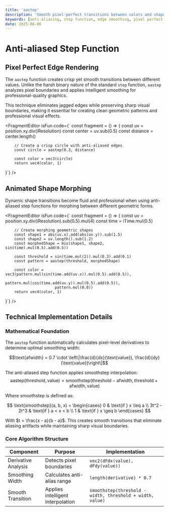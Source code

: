 ```yaml
---
title: 'aastep'
description: 'Smooth pixel-perfect transitions between colors and shapes using anti-aliased step function'
keywords: [anti-aliasing, step function, edge smoothing, pixel perfect graphics, visual effects]
date: 2025-08-06
---
```



# Anti-aliased Step Function

## Pixel Perfect Edge Rendering

The `aastep` function creates crisp yet smooth transitions between different values. Unlike the harsh binary nature of the standard `step` function, `aastep` analyzes pixel boundaries and applies intelligent smoothing for professional-quality graphics.

This technique eliminates jagged edges while preserving sharp visual boundaries, making it essential for creating clean geometric patterns and professional visual effects.

<FragmentEditor
        isFun
        code={`
const fragment = () => {
        const uv = position.xy.div(iResolution)
        const center = uv.sub(0.5)
        const distance = center.length()

        // Create a crisp circle with anti-aliased edges
        const circle = aastep(0.3, distance)

        const color = vec3(circle)
        return vec4(color, 1)

}`}
/>

## Animated Shape Morphing

Dynamic shape transitions become fluid and professional when using anti-aliased step functions for morphing between different geometric forms.

<FragmentEditor
        isFun
        code={`
const fragment = () => {
        const uv = position.xy.div(iResolution).sub(0.5).mul(4)
        const time = iTime.mul(0.5)

        // Create morphing geometric shapes
        const shape1 = abs(uv.x).add(abs(uv.y)).sub(1.5)
        const shape2 = uv.length().sub(1.2)
        const morphedShape = mix(shape1, shape2, sin(time).mul(0.5).add(0.5))

        const threshold = sin(time.mul(2)).mul(0.3).add(0.1)
        const pattern = aastep(threshold, morphedShape)

        const color = vec3(pattern.mul(sin(time.add(uv.x)).mul(0.5).add(0.5)),
                          pattern.mul(cos(time.add(uv.y)).mul(0.5).add(0.5)),
                          pattern.mul(0.8))
        return vec4(color, 1)

}`}
/>

## Technical Implementation Details

### Mathematical Foundation

The `aastep` function automatically calculates pixel-level derivatives to determine optimal smoothing width:

$$\text{afwidth} = 0.7 \cdot \left\|\frac{d}{dx}(\text{value}), \frac{d}{dy}(\text{value})\right\|$$

The anti-aliased step function applies smoothstep interpolation:
$$\text{aastep}(\text{threshold}, \text{value}) = \text{smoothstep}(\text{threshold} - \text{afwidth}, \text{threshold} + \text{afwidth}, \text{value})$$

Where smoothstep is defined as:

$$
\text{smoothstep}(a, b, x) = \begin{cases}
0 & \text{if } x \leq a \\
3t^2 - 2t^3 & \text{if } a < x < b \\
1 & \text{if } x \geq b
\end{cases}
$$

With $t = \frac{x - a}{b - a}$. This creates smooth transitions that eliminate aliasing artifacts while maintaining sharp visual boundaries.

### Core Algorithm Structure

| Component           | Purpose                           | Implementation                                            |
| ------------------- | --------------------------------- | --------------------------------------------------------- |
| Derivative Analysis | Detects pixel boundaries          | `vec2(dFdx(value), dFdy(value))`                          |
| Smoothing Width     | Calculates anti-alias range       | `length(derivative) * 0.7`                                |
| Smooth Transition   | Applies intelligent interpolation | `smoothstep(threshold - width, threshold + width, value)` |

